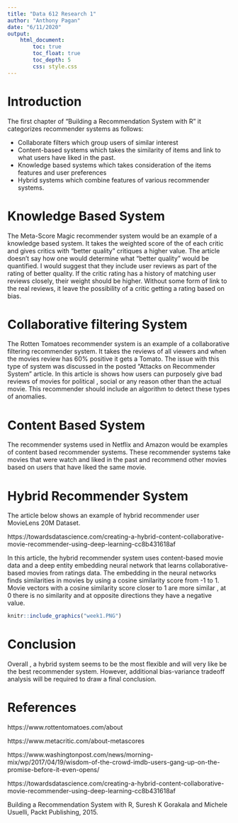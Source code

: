 ```yaml
---
title: "Data 612 Research 1"
author: "Anthony Pagan"
date: "6/11/2020"
output: 
    html_document:
        toc: true
        toc_float: true
        toc_depth: 5
        css: style.css
---
```


# Introduction


The first chapter of "Building a Recommendation System with R" it categorizes recommender systems as follows:

- Collaborate filters which group users of similar interest
- Content-based systems which takes the similarity of items and link to what users have liked in the past.
- Knowledge based systems which takes consideration of the items features and user preferences
- Hybrid systems which combine features of various recommender systems.

# Knowledge Based System

The Meta-Score Magic recommender system would be an example of a knowledge based system. It takes the weighted score of the of each critic and gives critics with "better quality" critiques a higher value. The article doesn’t say how one would determine what "better quality" would be quantified. I would suggest that they include user reviews as part of the rating of better quality. If the critic rating has a history of matching user reviews closely, their weight should be higher. Without some form of link to the real reviews, it leave the possibility of a critic getting a rating based on bias.

# Collaborative filtering System

The Rotten Tomatoes recommender system is an example of a collaborative filtering recommender system. It takes the reviews of all viewers and when the movies review has 60% positive it gets a Tomato. The issue with this type of system was discussed in the posted "Attacks on Recommender System " article. In this article is shows how users can purposely give bad reviews of movies for political , social or any reason other than the actual movie. This recommender should include an algorithm to detect these types of anomalies. 

# Content Based System

The recommender systems used in Netflix and Amazon would be examples of content based recommender systems. These recommender systems take movies that were watch and liked in the past and recommend other movies based on users that have liked the same movie. 

# Hybrid Recommender System

The article below shows an example of hybrid recommender user MovieLens 20M Dataset. 

https://towardsdatascience.com/creating-a-hybrid-content-collaborative-movie-recommender-using-deep-learning-cc8b431618af

In this article, the hybrid recommender system uses content-based movie data and a deep entity embedding neural network that learns collaborative-based movies from ratings data. The embedding in the neural networks finds similarities in movies by using a cosine similarity score from -1 to 1. Movie vectors with a cosine similarity score closer to 1 are more similar , at 0 there is no similarity and at opposite directions they have a negative value.


```r
knitr::include_graphics("week1.PNG")

```

# Conclusion

Overall , a hybrid system seems to be the most flexible and will very like be the best recommender system. However, additional bias-variance tradeoff analysis will be required to draw a final conclusion. 

# References

https://www.rottentomatoes.com/about

https://www.metacritic.com/about-metascores

https://www.washingtonpost.com/news/morning-mix/wp/2017/04/19/wisdom-of-the-crowd-imdb-users-gang-up-on-the-promise-before-it-even-opens/

https://towardsdatascience.com/creating-a-hybrid-content-collaborative-movie-recommender-using-deep-learning-cc8b431618af

Building a Recommendation System with R, Suresh K Gorakala and Michele Usuelli, Packt Publishing, 2015.